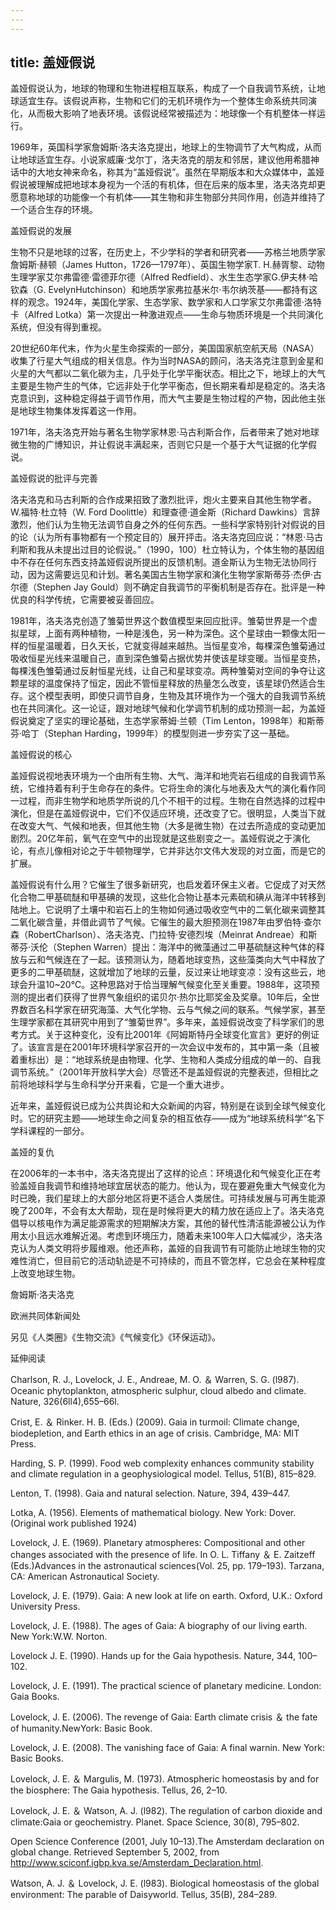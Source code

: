 ```yaml
---
---
---
```

title: 盖娅假说
---




盖娅假说认为，地球的物理和生物进程相互联系，构成了一个自我调节系统，让地球适宜生存。该假说声称，生物和它们的无机环境作为一个整体生命系统共同演化，从而极大影响了地表环境。该假说经常被描述为：地球像一个有机整体一样运行。

1969年，英国科学家詹姆斯·洛夫洛克提出，地球上的生物调节了大气构成，从而让地球适宜生存。小说家威廉·戈尔丁，洛夫洛克的朋友和邻居，建议他用希腊神话中的大地女神来命名，称其为“盖娅假说”。虽然在早期版本和大众媒体中，盖娅假说被理解成把地球本身视为一个活的有机体，但在后来的版本里，洛夫洛克却更愿意称地球的功能像一个有机体——其生物和非生物部分共同作用，创造并维持了一个适合生存的环境。





盖娅假说的发展


生物不只是地球的过客，在历史上，不少学科的学者和研究者——苏格兰地质学家詹姆斯·赫顿（James Hutton，1726—1797年）、英国生物学家T. H.赫胥黎、动物生理学家艾尔弗雷德·雷德菲尔德（Alfred Redfield）、水生生态学家G.伊夫林·哈钦森（G. EvelynHutchinson）和地质学家弗拉基米尔·韦尔纳茨基——都持有这样的观念。1924年，美国化学家、生态学家、数学家和人口学家艾尔弗雷德·洛特卡（Alfred Lotka）第一次提出一种激进观点——生命与物质环境是一个共同演化系统，但没有得到重视。

20世纪60年代末，作为火星生命探索的一部分，美国国家航空航天局（NASA）收集了行星大气组成的相关信息。作为当时NASA的顾问，洛夫洛克注意到金星和火星的大气都以二氧化碳为主，几乎处于化学平衡状态。相比之下，地球上的大气主要是生物产生的气体，它远非处于化学平衡态，但长期来看却是稳定的。洛夫洛克意识到，这种稳定得益于调节作用，而大气主要是生物过程的产物，因此他主张是地球生物集体发挥着这一作用。

1971年，洛夫洛克开始与著名生物学家林恩·马古利斯合作，后者带来了她对地球微生物的广博知识，并让假说丰满起来，否则它只是一个基于大气证据的化学假说。





盖娅假说的批评与完善


洛夫洛克和马古利斯的合作成果招致了激烈批评，炮火主要来自其他生物学者。W.福特·杜立特（W. Ford Doolittle）和理查德·道金斯（Richard Dawkins）言辞激烈，他们认为生物无法调节自身之外的任何东西。一些科学家特别针对假说的目的论（认为所有事物都有一个预定目的）展开抨击。洛夫洛克回应说：“林恩·马古利斯和我从未提出过目的论假说。”（1990，100）杜立特认为，个体生物的基因组中不存在任何东西支持盖娅假说所提出的反馈机制。道金斯认为生物无法协同行动，因为这需要远见和计划。著名美国古生物学家和演化生物学家斯蒂芬·杰伊·古尔德（Stephen Jay Gould）则不确定自我调节的平衡机制是否存在。批评是一种优良的科学传统，它需要被妥善回应。

1981年，洛夫洛克创造了雏菊世界这个数值模型来回应批评。雏菊世界是一个虚拟星球，上面有两种植物，一种是浅色，另一种为深色。这个星球由一颗像太阳一样的恒星温暖着，日久天长，它就变得越来越热。当恒星变冷，每棵深色雏菊通过吸收恒星光线来温暖自己，直到深色雏菊占据优势并使该星球变暖。当恒星变热，每棵浅色雏菊通过反射恒星光线，让自己和星球变凉。两种雏菊对空间的争夺让这颗星球的温度保持了恒定，因此不管恒星释放的热量怎么改变，该星球仍然适合生存。这个模型表明，即使只调节自身，生物及其环境作为一个强大的自我调节系统也在共同演化。这一论证，跟对地球气候和化学调节机制的成功预测一起，为盖娅假说奠定了坚实的理论基础，生态学家蒂姆·兰顿（Tim Lenton，1998年）和斯蒂芬·哈丁（Stephan Harding，1999年）的模型则进一步夯实了这一基础。





盖娅假说的核心


盖娅假说视地表环境为一个由所有生物、大气、海洋和地壳岩石组成的自我调节系统，它维持着有利于生命存在的条件。它将生命的演化与地表及大气的演化看作同一过程，而非生物学和地质学所说的几个不相干的过程。生物在自然选择的过程中演化，但是在盖娅假说中，它们不仅适应环境，还改变了它。很明显，人类当下就在改变大气、气候和地表，但其他生物（大多是微生物）在过去所造成的变动更加剧烈。20亿年前，氧气在空气中的出现就是这些剧变之一。盖娅假说之于演化论，有点儿像相对论之于牛顿物理学，它并非达尔文伟大发现的对立面，而是它的扩展。

盖娅假说有什么用？它催生了很多新研究，也启发着环保主义者。它促成了对天然化合物二甲基硫醚和甲基碘的发现，这些化合物让基本元素硫和碘从海洋中转移到陆地上。它说明了土壤中和岩石上的生物如何通过吸收空气中的二氧化碳来调整其二氧化碳含量，并借此调节了气候。它催生的最大胆预测在1987年由罗伯特·查尔森（RobertCharlson）、洛夫洛克、门拉特·安德烈埃（Meinrat Andreae）和斯蒂芬·沃伦（Stephen Warren）提出：海洋中的微藻通过二甲基硫醚这种气体的释放与云和气候连在了一起。该预测认为，随着地球变热，这些藻类向大气中释放了更多的二甲基硫醚，这就增加了地球的云量，反过来让地球变凉：没有这些云，地球会升温10~20℃。这种思路对于恰当理解气候变化至关重要。1988年，这项预测的提出者们获得了世界气象组织的诺贝尔·热尔比耶奖金及奖章。10年后，全世界数百名科学家在研究海藻、大气化学物、云与气候之间的联系。气候学家，甚至生理学家都在其研究中用到了“雏菊世界”。多年来，盖娅假说改变了科学家们的思考方式。关于这种变化，没有比2001年《阿姆斯特丹全球变化宣言》更好的例证了。该宣言是在2001年环境科学家召开的一次会议中发布的，其中第一条（且被着重标出）是：“地球系统是由物理、化学、生物和人类成分组成的单一的、自我调节系统。”（2001年开放科学大会）尽管还不是盖娅假说的完整表述，但相比之前将地球科学与生命科学分开来看，它是一个重大进步。

近年来，盖娅假说已成为公共舆论和大众新闻的内容，特别是在谈到全球气候变化时。它的研究主题——地球生命之间复杂的相互依存——成为“地球系统科学”名下学科课程的一部分。





盖娅的复仇


在2006年的一本书中，洛夫洛克提出了这样的论点：环境退化和气候变化正在考验盖娅自我调节和维持地球宜居状态的能力。他认为，现在要避免重大气候变化为时已晚，我们星球上的大部分地区将更不适合人类居住。可持续发展与可再生能源晚了200年，不会有太大帮助，现在是时候将更大的精力放在适应上了。洛夫洛克倡导以核电作为满足能源需求的短期解决方案，其他的替代性清洁能源被公认为作用太小且远水难解近渴。考虑到环境压力，随着未来100年人口大幅减少，洛夫洛克认为人类文明将步履维艰。他还声称，盖娅的自我调节有可能防止地球生物的灾难性消亡，但目前它的活动轨迹是不可持续的，而且不管怎样，它总会在某种程度上改变地球生物。

詹姆斯·洛夫洛克

欧洲共同体新闻处

另见《人类圈》《生物交流》《气候变化》《环保运动》。





延伸阅读


Charlson, R. J., Lovelock, J. E., Andreae, M. O. ＆ Warren, S. G. (l987). Oceanic phytoplankton, atmospheric sulphur, cloud albedo and climate. Nature, 326(6ll4),655–66l.

Crist, E. ＆ Rinker. H. B. (Eds.) (2009). Gaia in turmoil: Climate change, biodepletion, and Earth ethics in an age of crisis. Cambridge, MA: MIT Press.

Harding, S. P. (1999). Food web complexity enhances community stability and climate regulation in a geophysiological model. Tellus, 51(B), 815–829.

Lenton, T. (1998). Gaia and natural selection. Nature, 394, 439–447.

Lotka, A. (1956). Elements of mathematical biology. New York: Dover. (Original work published 1924)

Lovelock, J. E. (1969). Planetary atmospheres: Compositional and other changes associated with the presence of life. In O. L. Tiffany ＆ E. Zaitzeff (Eds.)Advances in the astronautical sciences(Vol. 25, pp. 179–193). Tarzana, CA: American Astronautical Society.

Lovelock, J. E. (1979). Gaia: A new look at life on earth. Oxford, U.K.: Oxford University Press.

Lovelock, J. E. (1988). The ages of Gaia: A biography of our living earth. New York:W.W. Norton.

Lovelock J. E. (1990). Hands up for the Gaia hypothesis. Nature, 344, 100–102.

Lovelock, J. E. (1991). The practical science of planetary medicine. London: Gaia Books.

Lovelock, J. E. (2006). The revenge of Gaia: Earth climate crisis ＆ the fate of humanity.NewYork: Basic Book.

Lovelock, J. E. (2008). The vanishing face of Gaia: A final warnin. New York: Basic Books.

Lovelock, J. E. ＆ Margulis, M. (1973). Atmospheric homeostasis by and for the biosphere: The Gaia hypothesis. Tellus, 26, 2–10.

Lovelock, J. E. ＆ Watson, A. J. (l982). The regulation of carbon dioxide and climate:Gaia or geochemistry. Planet. Space Science, 30(8), 795–802.

Open Science Conference (2001, July 10–13).The Amsterdam declaration on global change. Retrieved September 5, 2002, from http://www.sciconf.igbp.kva.se/Amsterdam_Declaration.html.

Watson, A. J. ＆ Lovelock, J. E. (l983). Biological homeostasis of the global environment: The parable of Daisyworld. Tellus, 35(B), 284–289.